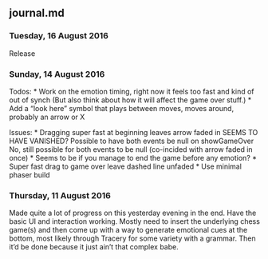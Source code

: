 ## journal.md

### Tuesday, 16 August 2016 

Release

### Sunday, 14 August 2016 

Todos:
* Work on the emotion timing, right now it feels too fast and kind of out of synch
	(But also think about how it will affect the game over stuff.)
* Add a “look here” symbol that plays between moves, moves around, probably an arrow or X

Issues:
* Dragging super fast at beginning leaves arrow faded in
	SEEMS TO HAVE VANISHED? Possible to have both events be null on showGameOver
	No, still possible for both events to be null (co-incided with arrow faded in once)
* Seems to be if you manage to end the game before any emotion?
* Super fast drag to game over leave dashed line unfaded
* Use minimal phaser build

### Thursday, 11 August 2016 

Made quite a lot of progress on this yesterday evening in the end. Have the basic UI and interaction working. Mostly need to insert the underlying chess game(s) and then come up with a way to generate emotional cues at the bottom, most likely through Tracery for some variety with a grammar. Then it’d be done because it just ain’t that complex babe.
